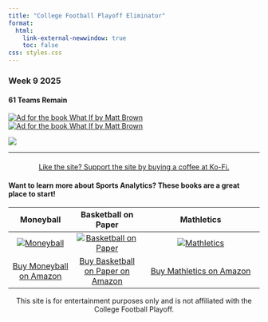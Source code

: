 ```yaml
---
title: "College Football Playoff Eliminator"
format: 
  html:
    link-external-newwindow: true
    toc: false
css: styles.css
---
```

### Week 9 2025

#### 61 Teams Remain

```{=html}
<div class="ad-container">
  <div class="ad-banner-desktop">
    <a href="https://amzn.to/48CTTM0" target="_blank">
      <img src="images/what-if-banner-728x90.png" alt="Ad for the book What If by Matt Brown">
    </a>
  </div>
  <div class="ad-banner-mobile">
    <a href="https://amzn.to/48CTTM0" target="_blank">
      <img src="images/what-if-banner-320x50.png" alt="Ad for the book What If by Matt Brown">
    </a>
  </div>
</div>
```

![](wk9_2025.png) 

---

<!-- Centered Ko-Fi Button -->
<div style="text-align: center; margin-top: 20px;">
  <a href="https://ko-fi.com/stephenhill42026" class="kofi-button" target="_blank">
    Like the site? Support the site by buying a coffee at Ko-Fi.
  </a>
</div>

#### Want to learn more about Sports Analytics? These books are a great place to start!

| Moneyball | Basketball on Paper | Mathletics |
|:---------:|:----------:|:------------------:|
| [![Moneyball](moneyball.jpg){.book-image}](https://amzn.to/4gOpV9L) | [![Basketball on Paper](bbpaper.jpg){.book-image}](https://amzn.to/42lwuL7) | [![Mathletics](mathletics.jpg){.book-image}](https://amzn.to/3Irdggy) |
| [Buy Moneyball on Amazon](https://amzn.to/4gOpV9L) | [Buy Basketball on Paper on Amazon](https://amzn.to/42lwuL7) | [Buy Mathletics on Amazon](https://amzn.to/3Irdggy) |

::: {style="text-align:center"}
This site is for entertainment purposes only and is not affiliated with the College Football Playoff.

:::

